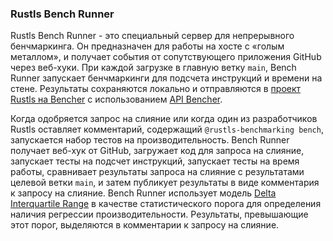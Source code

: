 ### Rustls Bench Runner
Rustls Bench Runner - это специальный сервер для непрерывного бенчмаркинга.
Он предназначен для работы на хосте с «голым металлом»,
и получает события от сопутствующего приложения GitHub через веб-хуки.
При каждой загрузке в главную ветку `main`,
Bench Runner запускает бенчмаркинги для подсчета инструкций и времени на стене.
Результаты сохраняются локально и
отправляются в [проект Rustls на Bencher][bencher rustls] с использованием [API Bencher][bencher api].

Когда одобряется запрос на слияние
или когда один из разработчиков Rustls оставляет комментарий, содержащий `@rustls-benchmarking bench`,
запускается набор тестов на производительность.
Bench Runner получает веб-хук от GitHub,
загружает код для запроса на слияние,
запускает тесты на подсчет инструкций,
запускает тесты на время работы,
сравнивает результаты запроса на слияние с результатами целевой ветки `main`,
и затем публикует результаты в виде комментария к запросу на слияние.
Bench Runner использует модель [Delta Interquartile Range][delta iqr] в качестве статистического порога
для определения наличия регрессии производительности.
Результаты, превышающие этот порог, выделяются в комментарии к запросу на слияние.

[bencher rustls]: /perf/rustls-821705769?key=true&reports_per_page=8&branches_per_page=8&testbeds_per_page=8&benchmarks_per_page=8&reports_page=1&branches_page=1&testbeds_page=1&benchmarks_page=1&clear=true&tab=branches&measures=013468de-9c37-4605-b363-aebbbf63268d&branches=28fae530-2b53-4482-acd4-47e16030d54f&testbeds=62ed31c3-8a58-479c-b828-52521ed67bee&benchmarks=bd25f73c-b2b9-4188-91b4-f632287c0a1b%2C8d443816-7a23-40a1-a54c-59de911eb517%2C42edb37f-ca91-4984-8835-445514575c85&start_time=1704067200000
[bencher api]: /ru/docs/api/
[delta iqr]: /ru/docs/explanation/thresholds/#delta-interquartile-range-thresholds